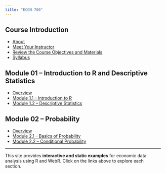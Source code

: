 ```yaml
---
title: "ECON 700"
---
```


## Course Introduction

<ul>
  <li><a href="about.qmd">About</a></li>
  <li><a href="instructor.qmd">Meet Your Instructor</a></li>
  <li><a href="objectives.qmd">Review the Course Objectives and Materials</a></li>
  <li><a href="syllabus.qmd">Syllabus</a></li>
</ul>

## Module 01 – Introduction to R and Descriptive Statistics

<ul>
  <li><a href="mod-1-overview.qmd">Overview</a></li>
  <li><a href="mod-1-1-intro-to-r.qmd">Module 1.1 – Introduction to R</a></li>
  <li><a href="mod-1-2-descriptive-stats.qmd">Module 1.2 – Descriptive Statistics</a></li>
</ul>

## Module 02 – Probability

<ul>
  <li><a href="mod-2-overview.qmd">Overview</a></li>
  <li><a href="mod-2-1-basics.qmd">Module 2.1 – Basics of Probability</a></li>
  <li><a href="mod-2-2-conditional.qmd">Module 2.2 – Conditional Probability</a></li>
</ul>

---

<p>This site provides <strong>interactive and static examples</strong> for economic data analysis using R and WebR. Click on the links above to explore each section.</p>



